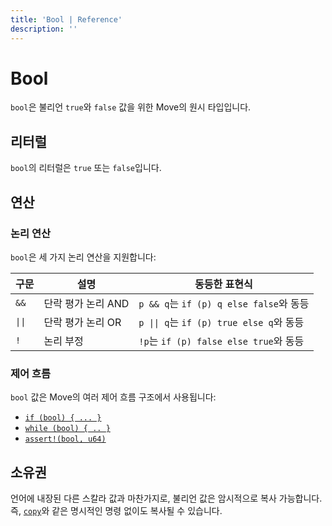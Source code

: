 ```yaml
---
title: 'Bool | Reference'
description: ''
---
```


# Bool

`bool`은 불리언 `true`와 `false` 값을 위한 Move의 원시 타입입니다.

## 리터럴

`bool`의 리터럴은 `true` 또는 `false`입니다.

## 연산

### 논리 연산

`bool`은 세 가지 논리 연산을 지원합니다:

| 구문                      | 설명                         | 동등한 표현식                                                       |
| ------------------------- | ---------------------------- | ------------------------------------------------------------------- |
| `&&`                      | 단락 평가 논리 AND           | `p && q`는 `if (p) q else false`와 동등                            |
| <code>&vert;&vert;</code> | 단락 평가 논리 OR            | <code>p &vert;&vert; q</code>는 `if (p) true else q`와 동등        |
| `!`                       | 논리 부정                    | `!p`는 `if (p) false else true`와 동등                             |

### 제어 흐름

`bool` 값은 Move의 여러 제어 흐름 구조에서 사용됩니다:

- [`if (bool) { ... }`](./../control-flow/conditionals)
- [`while (bool) { .. }`](./../control-flow/loops)
- [`assert!(bool, u64)`](./../abort-and-assert)

## 소유권

언어에 내장된 다른 스칼라 값과 마찬가지로, 불리언 값은 암시적으로 복사 가능합니다.
즉, [`copy`](.././variables#move-and-copy)와 같은 명시적인 명령 없이도 복사될 수 있습니다.
